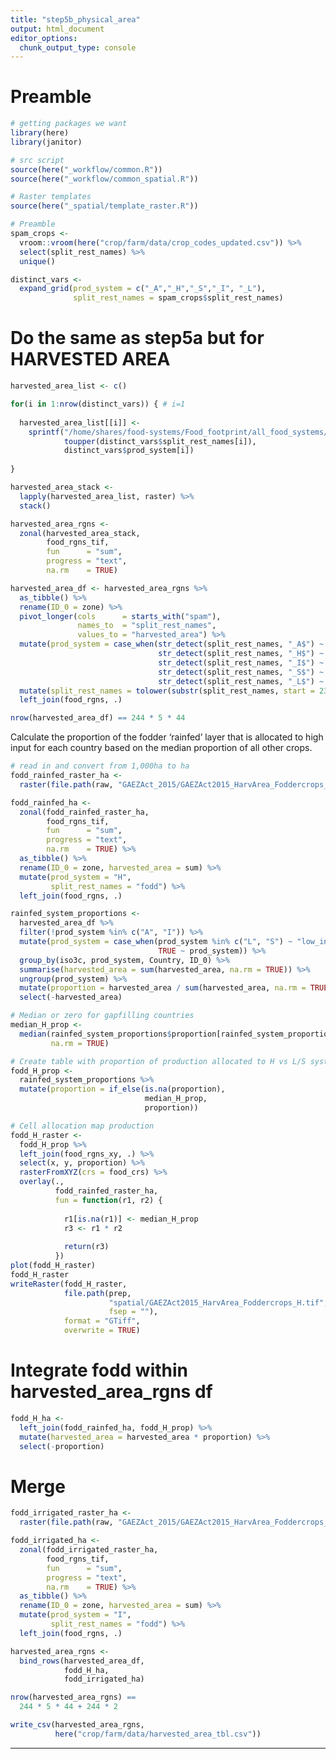 ```yaml
---
title: "step5b_physical_area"
output: html_document
editor_options: 
  chunk_output_type: console
---
```


# Preamble
```r
# getting packages we want
library(here)
library(janitor)

# src script
source(here("_workflow/common.R"))
source(here("_workflow/common_spatial.R"))

# Raster templates
source(here("_spatial/template_raster.R"))

# Preamble
spam_crops <- 
  vroom::vroom(here("crop/farm/data/crop_codes_updated.csv")) %>% 
  select(split_rest_names) %>% 
  unique()

distinct_vars <- 
  expand_grid(prod_system = c("_A","_H","_S","_I", "_L"),
              split_rest_names = spam_crops$split_rest_names)
``` 

# Do the same as step5a but for HARVESTED AREA 

```r
harvested_area_list <- c()

for(i in 1:nrow(distinct_vars)) { # i=1
  
  harvested_area_list[[i]] <- 
    sprintf("/home/shares/food-systems/Food_footprint/all_food_systems/dataprep/crop/farm/MapSPAM_correct_extent/spam2010V2r0_global_A_%s%s.tif",
            toupper(distinct_vars$split_rest_names[i]),
            distinct_vars$prod_system[i])
  
}

harvested_area_stack <- 
  lapply(harvested_area_list, raster) %>% 
  stack()

harvested_area_rgns <- 
  zonal(harvested_area_stack, 
        food_rgns_tif, 
        fun      = "sum", 
        progress = "text", 
        na.rm    = TRUE) 

harvested_area_df <- harvested_area_rgns %>% 
  as_tibble() %>% 
  rename(ID_0 = zone) %>% 
  pivot_longer(cols      = starts_with("spam"),
               names_to  = "split_rest_names", 
               values_to = "harvested_area") %>% 
  mutate(prod_system = case_when(str_detect(split_rest_names, "_A$") ~ "A",
                                 str_detect(split_rest_names, "_H$") ~ "H",
                                 str_detect(split_rest_names, "_I$") ~ "I",
                                 str_detect(split_rest_names, "_S$") ~ "S",
                                 str_detect(split_rest_names, "_L$") ~ "L")) %>% 
  mutate(split_rest_names = tolower(substr(split_rest_names, start = 23, stop = 26))) %>% 
  left_join(food_rgns, .)

nrow(harvested_area_df) == 244 * 5 * 44
```

Calculate the proportion of the fodder 'rainfed' layer that is allocated to
high input for each country based on the median proportion of all other crops.

```r
# read in and convert from 1,000ha to ha
fodd_rainfed_raster_ha <- 
  raster(file.path(raw, "GAEZAct_2015/GAEZAct2015_HarvArea_Foddercrops_Rainfed.tif")) * 1000  

fodd_rainfed_ha <- 
  zonal(fodd_rainfed_raster_ha, 
        food_rgns_tif, 
        fun      = "sum", 
        progress = "text", 
        na.rm    = TRUE) %>% 
  as_tibble() %>% 
  rename(ID_0 = zone, harvested_area = sum) %>% 
  mutate(prod_system = "H",
         split_rest_names = "fodd") %>% 
  left_join(food_rgns, .)

rainfed_system_proportions <- 
  harvested_area_df %>% 
  filter(!prod_system %in% c("A", "I")) %>%
  mutate(prod_system = case_when(prod_system %in% c("L", "S") ~ "low_input",
                                 TRUE ~ prod_system)) %>% 
  group_by(iso3c, prod_system, Country, ID_0) %>% 
  summarise(harvested_area = sum(harvested_area, na.rm = TRUE)) %>% 
  ungroup(prod_system) %>% 
  mutate(proportion = harvested_area / sum(harvested_area, na.rm = TRUE)) %>% 
  select(-harvested_area) 

# Median or zero for gapfilling countries
median_H_prop <- 
  median(rainfed_system_proportions$proportion[rainfed_system_proportions$prod_system == "H"],
         na.rm = TRUE)

# Create table with proportion of production allocated to H vs L/S systems.
fodd_H_prop <- 
  rainfed_system_proportions %>% 
  mutate(proportion = if_else(is.na(proportion),
                              median_H_prop,
                              proportion))

# Cell allocation map production
fodd_H_raster <- 
  fodd_H_prop %>% 
  left_join(food_rgns_xy, .) %>% 
  select(x, y, proportion) %>%
  rasterFromXYZ(crs = food_crs) %>% 
  overlay(.,
          fodd_rainfed_raster_ha,
          fun = function(r1, r2) {
            
            r1[is.na(r1)] <- median_H_prop
            r3 <- r1 * r2
            
            return(r3)
          })
plot(fodd_H_raster)
fodd_H_raster
writeRaster(fodd_H_raster,
            file.path(prep,
                      "spatial/GAEZAct2015_HarvArea_Foddercrops_H.tif",
                      fsep = ""),
            format = "GTiff", 
            overwrite = TRUE)

```

# Integrate fodd within harvested_area_rgns df

```r
fodd_H_ha <- 
  left_join(fodd_rainfed_ha, fodd_H_prop) %>% 
  mutate(harvested_area = harvested_area * proportion) %>% 
  select(-proportion)
```

# Merge

```r
fodd_irrigated_raster_ha <- 
  raster(file.path(raw, "GAEZAct_2015/GAEZAct2015_HarvArea_Foddercrops_Irrigated.tif")) * 1000

fodd_irrigated_ha <- 
  zonal(fodd_irrigated_raster_ha, 
        food_rgns_tif, 
        fun      = "sum", 
        progress = "text", 
        na.rm    = TRUE) %>% 
  as_tibble() %>% 
  rename(ID_0 = zone, harvested_area = sum) %>% 
  mutate(prod_system = "I",
         split_rest_names = "fodd") %>% 
  left_join(food_rgns, .)

harvested_area_rgns <- 
  bind_rows(harvested_area_df,
            fodd_H_ha,
            fodd_irrigated_ha)

nrow(harvested_area_rgns) == 
  244 * 5 * 44 + 244 * 2 

write_csv(harvested_area_rgns,
          here("crop/farm/data/harvested_area_tbl.csv"))

```

-------------------------------------------------------------------------------
